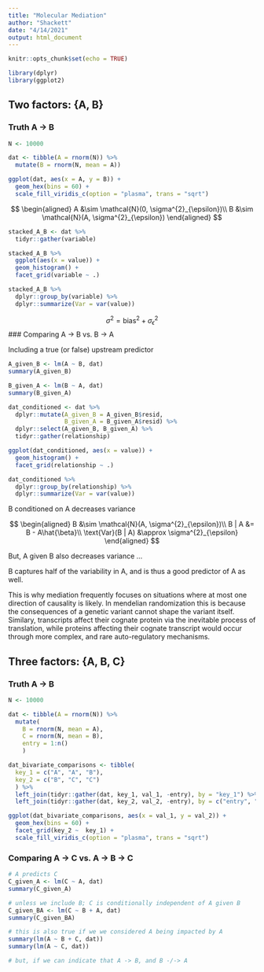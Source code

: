```yaml
---
title: "Molecular Mediation"
author: "Shackett"
date: "4/14/2021"
output: html_document
---
```


```r
knitr::opts_chunk$set(echo = TRUE)
```

```r
library(dplyr)
library(ggplot2)
```


## Two factors: {A, B}

### Truth A -> B

```r
N <- 10000

dat <- tibble(A = rnorm(N)) %>%
  mutate(B = rnorm(N, mean = A))

ggplot(dat, aes(x = A, y = B)) +
  geom_hex(bins = 60) +
  scale_fill_viridis_c(option = "plasma", trans = "sqrt")
```

$$
\begin{aligned}
A &\sim \mathcal{N}(0, \sigma^{2}_{\epsilon})\\
B &\sim \mathcal{N}(A, \sigma^{2}_{\epsilon})
\end{aligned}
$$

```r
stacked_A_B <- dat %>%
  tidyr::gather(variable)

stacked_A_B %>%
  ggplot(aes(x = value)) +
  geom_histogram() +
  facet_grid(variable ~ .)

stacked_A_B %>%
  dplyr::group_by(variable) %>%
  dplyr::summarize(Var = var(value))
```

$$
\sigma^{2} = \text{bias}^{2} + \sigma^{2}_{\epsilon}
$$
### Comparing A -> B vs. B -> A

Including a true (or false) upstream predictor 

```r
A_given_B <- lm(A ~ B, dat)
summary(A_given_B)

B_given_A <- lm(B ~ A, dat)
summary(B_given_A)
```

```r
dat_conditioned <- dat %>%
  dplyr::mutate(A_given_B = A_given_B$resid,
                B_given_A = B_given_A$resid) %>%
  dplyr::select(A_given_B, B_given_A) %>%
  tidyr::gather(relationship)

ggplot(dat_conditioned, aes(x = value)) +
  geom_histogram() +
  facet_grid(relationship ~ .)

dat_conditioned %>%
  dplyr::group_by(relationship) %>%
  dplyr::summarize(Var = var(value))
```

B conditioned on A decreases variance

$$
\begin{aligned}
B &\sim \mathcal{N}(A, \sigma^{2}_{\epsilon})\\
B | A &= B - A\hat{\beta}\\
\text{Var}(B | A) &\approx \sigma^{2}_{\epsilon}
\end{aligned}
$$

But, A given B also decreases variance ...

B captures half of the variability in A, and is thus a good predictor of A as well.

This is why mediation frequently focuses on situations where at most one direction of causality is likely. In mendelian randomization this is because the consequences of a genetic variant cannot shape the variant itself. Similary, transcripts affect their cognate protein via the inevitable process of translation, while proteins affecting their cognate transcript would occur through more complex, and rare auto-regulatory mechanisms.

## Three factors: {A, B, C}

### Truth A -> B

```r
N <- 10000

dat <- tibble(A = rnorm(N)) %>%
  mutate(
    B = rnorm(N, mean = A),
    C = rnorm(N, mean = B),
    entry = 1:n()
    )

dat_bivariate_comparisons <- tibble(
  key_1 = c("A", "A", "B"),
  key_2 = c("B", "C", "C")
  ) %>%
  left_join(tidyr::gather(dat, key_1, val_1, -entry), by = "key_1") %>%
  left_join(tidyr::gather(dat, key_2, val_2, -entry), by = c("entry", "key_2"))

ggplot(dat_bivariate_comparisons, aes(x = val_1, y = val_2)) +
  geom_hex(bins = 60) +
  facet_grid(key_2 ~  key_1) +
  scale_fill_viridis_c(option = "plasma", trans = "sqrt")
```



### Comparing A -> C vs. A -> B -> C

```r
# A predicts C
C_given_A <- lm(C ~ A, dat)
summary(C_given_A)

# unless we include B; C is conditionally independent of A given B
C_given_BA <- lm(C ~ B + A, dat)
summary(C_given_BA)

# this is also true if we we considered A being impacted by A
summary(lm(A ~ B + C, dat))
summary(lm(A ~ C, dat))

# but, if we can indicate that A -> B, and B -/-> A


```
